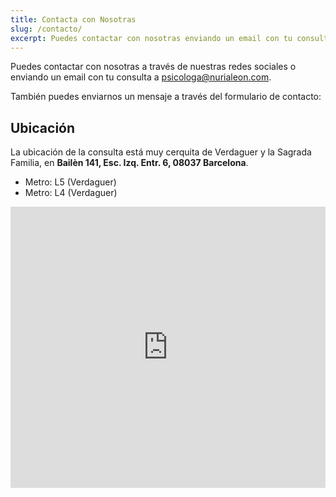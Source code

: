 ---
title: Contacta con Nosotras
slug: /contacto/
excerpt: Puedes contactar con nosotras enviando un email con tu consulta a psicologa@nurialeon.com, seguirnos en redes sociales o escribir un mensaje a través del formulario de contacto.
---


<SocialNetworks />

Puedes contactar con nosotras a través de nuestras redes sociales o enviando un email con tu consulta a [psicologa@nurialeon.com](mailto:psicologa@nurialeon.com).

También puedes enviarnos un mensaje a través del formulario de contacto:

<ContactForm />

## Ubicación

La ubicación de la consulta está muy cerquita de Verdaguer y la Sagrada Familia, en **Bailèn 141, Esc. Izq. Entr. 6, 08037 Barcelona**.

- Metro: L5 (Verdaguer)
- Metro: L4 (Verdaguer)

<iframe
  src="https://www.google.com/maps/embed?pb=!1m14!1m8!1m3!1d11969.483224823134!2d2.1746346!3d41.4094687!3m2!1i1024!2i768!4f13.1!3m3!1m2!1s0x0%3A0x79d43e1d92f336b9!2zTsO6cmlhIExlw7NuIFBzaWPDs2xvZ2E!5e0!3m2!1sen!2ses!4v1636820825844!5m2!1sen!2ses"
  width="600"
  height="450"
  style="border:0; width: 100%;"
  allowfullscreen=""
  loading="lazy"
  class="mt-4"
></iframe>
